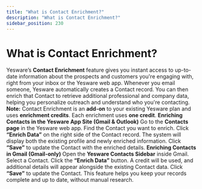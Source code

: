 ```yaml
---
title: "What is Contact Enrichment?"
description: "What is Contact Enrichment?"
sidebar_position: 230
---
```


# What is Contact Enrichment?

Yesware’s **Contact Enrichment** feature gives you instant access to up-to-date information about the prospects and customers you're engaging with, right from your inbox or the Yesware web app.
Whenever you email someone, Yesware automatically creates a Contact record. You can then enrich that Contact to retrieve additional professional and company data, helping you personalize outreach and understand who you're contacting.
**Note:** Contact Enrichment is an **add-on** to your existing Yesware plan and uses **enrichment credits**. Each enrichment uses **one credit**.
**Enriching Contacts in the Yesware App Site (Gmail &amp; Outlook)**
Go to the **Contacts page** in the Yesware web app.
Find the Contact you want to enrich.
Click **“Enrich Data”** on the right side of the Contact record.
The system will display both the existing profile and newly enriched information.
Click **“Save”** to update the Contact with the enriched details.
**Enriching Contacts in Gmail (Gmail-only)**
Open the **Yesware Contacts Sidebar** inside Gmail.
Select a Contact.
Click the **“Enrich Data”** button.
A credit will be used, and additional details will appear alongside the existing Contact data.
Click **“Save”** to update the Contact.
This feature helps you keep your records complete and up to date, without manual research.